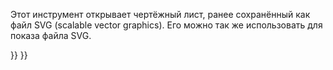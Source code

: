 <languages/>
{{Docnav
|
|[[Drawing_Landscape_A3|New A3 landscape drawing]]
|[[Drawing_Workbench|Drawing Workbench]]
|IconC=Workbench_Drawing.svg
|IconR=Drawing_Landscape_A3.png
}}

<div class="mw-translate-fuzzy">
{{GuiCommand/ru
|Name=Drawing Open SVG
|Name/ru=Drawing Open SVG
|Workbenches=[[Drawing Workbench/ru|Drawing]], Complete
|MenuLocation=Чертёж → Открыть SVG...
|Shortcut=
|SeeAlso=[[Drawing Save/ru|Экспортировать страницу]]
}}
</div>

Этот инструмент открывает чертёжный лист, ранее сохранённый как файл SVG (scalable vector graphics). Его можно так же использовать для показа файла SVG.

{{clear}}

{{Docnav
|
|[[Drawing_Landscape_A3|New A3 landscape drawing]]
|[[Drawing_Workbench|Drawing Workbench]]
|IconC=Workbench_Drawing.svg
|IconR=Drawing_Landscape_A3.png
}}

{{Drawing Tools navi{{#translation:}}}}
{{Userdocnavi{{#translation:}}}}